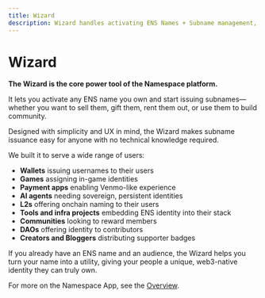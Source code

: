 ```yaml
---
title: Wizard
description: Wizard handles activating ENS Names + Subname management, customization, and issuance.
---
```


# Wizard

**The Wizard is the core power tool of the Namespace platform.**

It lets you activate any ENS name you own and start issuing subnames—whether you want to sell them, gift them, rent them out, or use them to build community.

Designed with simplicity and UX in mind, the Wizard makes subname issuance easy for anyone with no technical knowledge required.

We built it to serve a wide range of users:

- **Wallets** issuing usernames to their users
- **Games** assigning in-game identities
- **Payment apps** enabling Venmo-like experience
- **AI agents** needing sovereign, persistent identities
- **L2s** offering onchain naming to their users
- **Tools and infra projects** embedding ENS identity into their stack
- **Communities** looking to reward members
- **DAOs** offering identity to contributors
- **Creators and Bloggers** distributing supporter badges

If you already have an ENS name and an audience, the Wizard helps you turn your name into a utility, giving your people a unique, web3-native identity they can truly own.

For more on the Namespace App, see the [Overview](../app).
